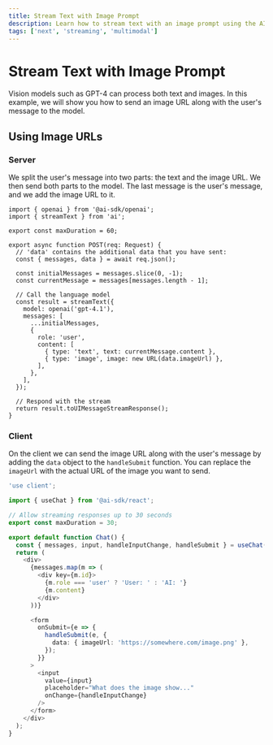 ```yaml
---
title: Stream Text with Image Prompt
description: Learn how to stream text with an image prompt using the AI SDK and Next.js
tags: ['next', 'streaming', 'multimodal']
---
```


# Stream Text with Image Prompt

Vision models such as GPT-4 can process both text and images. In this example, we will show you how to send an image URL along with the user's message to the model.

## Using Image URLs

### Server

We split the user's message into two parts: the text and the image URL. We then send both parts to the model.
The last message is the user's message, and we add the image URL to it.

```tsx filename='app/api/chat/route.ts' highlight="8,9,23"
import { openai } from '@ai-sdk/openai';
import { streamText } from 'ai';

export const maxDuration = 60;

export async function POST(req: Request) {
  // 'data' contains the additional data that you have sent:
  const { messages, data } = await req.json();

  const initialMessages = messages.slice(0, -1);
  const currentMessage = messages[messages.length - 1];

  // Call the language model
  const result = streamText({
    model: openai('gpt-4.1'),
    messages: [
      ...initialMessages,
      {
        role: 'user',
        content: [
          { type: 'text', text: currentMessage.content },
          { type: 'image', image: new URL(data.imageUrl) },
        ],
      },
    ],
  });

  // Respond with the stream
  return result.toUIMessageStreamResponse();
}
```

### Client

On the client we can send the image URL along with the user's message by adding the `data` object to the `handleSubmit` function.
You can replace the `imageUrl` with the actual URL of the image you want to send.

```typescript filename='app/page.tsx' highlight="18-20"
'use client';

import { useChat } from '@ai-sdk/react';

// Allow streaming responses up to 30 seconds
export const maxDuration = 30;

export default function Chat() {
  const { messages, input, handleInputChange, handleSubmit } = useChat();
  return (
    <div>
      {messages.map(m => (
        <div key={m.id}>
          {m.role === 'user' ? 'User: ' : 'AI: '}
          {m.content}
        </div>
      ))}

      <form
        onSubmit={e => {
          handleSubmit(e, {
            data: { imageUrl: 'https://somewhere.com/image.png' },
          });
        }}
      >
        <input
          value={input}
          placeholder="What does the image show..."
          onChange={handleInputChange}
        />
      </form>
    </div>
  );
}
```
